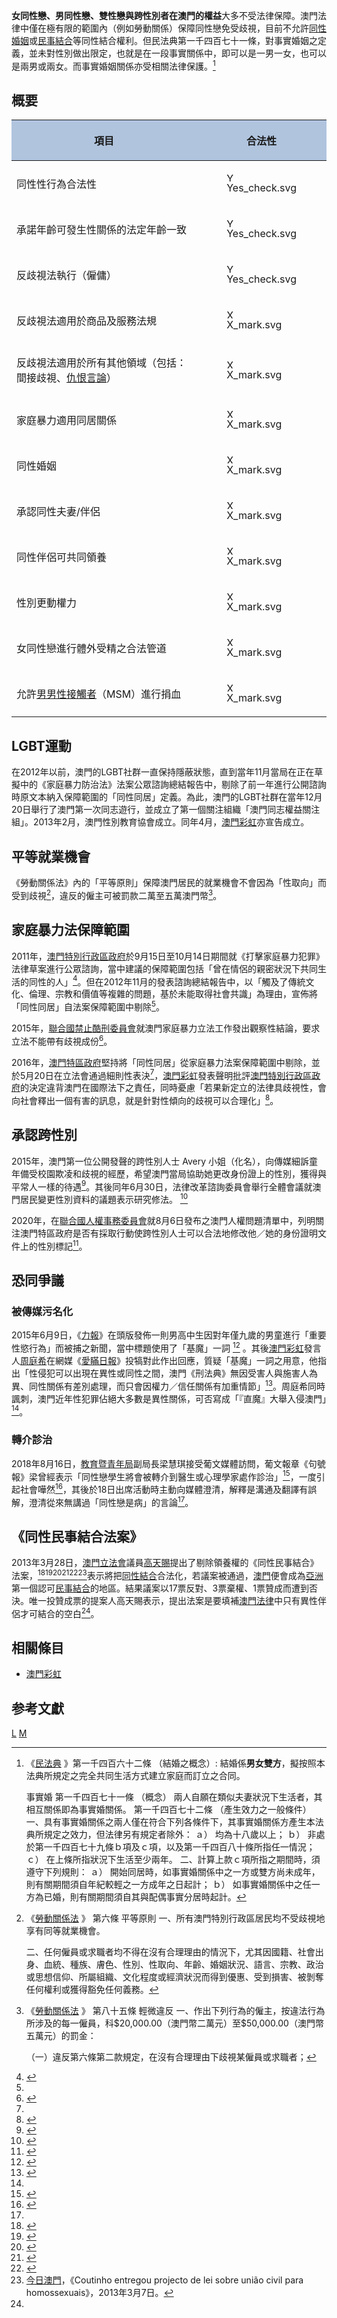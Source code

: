 {{Infobox LGBT rights
| location_header = 澳门
| image        = LGBT Flag map of Macau.png
| caption      = 虹色[[澳门|澳门]]
| legal_status = 合法
| penalty = 
| gender_identity_expression = 
| recognition_of_relationships =不承认
| adoption     =不可以
| military     =澳门居民无兵役
| discrimination_protections = 仅禁止雇佣中性向歧视
}}
'''女同性戀、男同性戀、雙性戀與跨性別者在澳門的權益'''大多不受法律保障。澳門法律中僅在極有限的範圍內（例如勞動關係）保障同性戀免受歧視，目前不允許[[同性婚姻|同性婚姻]]或[[民事結合|民事結合]]等同性結合權利。但民法典第一千四百七十一條，對事實婚姻之定義，並未對性別做出限定，也就是在一段事實關係中，即可以是一男一女，也可以是兩男或兩女。而事實婚姻關係亦受相關法律保護。<ref>《[http://bo.io.gov.mo/bo/i/99/31/codcivcn/codciv1401.asp 民法典] {{Wayback|url=http://bo.io.gov.mo/bo/i/99/31/codcivcn/codciv1401.asp |date=20190517210557 }}》第一千四百六十二條 （結婚之概念）: 結婚係'''男女雙方'''，擬按照本法典所規定之完全共同生活方式建立家庭而訂立之合同。

事實婚
第一千四百七十一條
（概念）
兩人自願在類似夫妻狀況下生活者，其相互關係即為事實婚關係。
第一千四百七十二條
（產生效力之一般條件）
一、具有事實婚關係之兩人僅在符合下列各條件下，其事實婚關係方產生本法典所規定之效力，但法律另有規定者除外：
ａ） 均為十八歲以上；
ｂ） 非處於第一千四百七十九條ｂ項及ｃ項，以及第一千四百八十條所指任一情況；
ｃ） 在上條所指狀況下生活至少兩年。
二、計算上款ｃ項所指之期間時，須遵守下列規則：
ａ） 開始同居時，如事實婚關係中之一方或雙方尚未成年，則有關期間須自年紀較輕之一方成年之日起計；
ｂ） 如事實婚關係中之任一方為已婚，則有關期間須自其與配偶事實分居時起計。</ref>

== 概要 ==
<center>
{| class="wikitable" border="1" cellpadding="5" style="font-size: 90%;"
! style="background: #B0C4DE;"| 項目
! style="background: #B0C4DE;"| 合法性
|-
| 同性性行為合法性
| [[Image:Yes_check.svg|15px]]
|-
| 承諾年齡可發生性關係的法定年齡一致
| [[Image:Yes_check.svg|15px]] 
|-
| 反歧視法執行（僱傭）
| [[Image:Yes_check.svg|15px]]  
|-
| 反歧視法適用於商品及服務法規
| [[Image:X_mark.svg|15px]] 
|-
| 反歧視法適用於所有其他領域（包括：間接歧視、[[仇恨言論|仇恨言論]]）
| [[Image:X_mark.svg|15px]] 
|-
| 家庭暴力適用同居關係
| [[Image:X_mark.svg|15px]] 
|-
| 同性婚姻
| [[Image:X_mark.svg|15px]] 
|-
| 承認同性夫妻/伴侶
| [[Image:X_mark.svg|15px]] 
|-
| 同性伴侶可共同領養
| [[Image:X_mark.svg|15px]]  
|-
| 性別更動權力
| [[Image:X_mark.svg|15px]] 
|-
| 女同性戀進行體外受精之合法管道
| [[Image:X_mark.svg|15px]] 
|-
| 允許[[男男性接觸者|男男性接觸者]]（MSM）進行捐血
| [[Image:X_mark.svg|15px]] 
|}
</center>

==LGBT運動==
在2012年以前，澳門的LGBT社群一直保持隱蔽狀態，直到當年11月當局在正在草擬中的《家庭暴力防治法》法案公眾諮詢總結報告中，剔除了前一年進行公開諮詢時原文本納入保障範圍的「同性同居」定義。為此，澳門的LGBT社群在當年12月20日舉行了澳門第一次同志遊行，並成立了第一個關注組織「澳門同志權益關注組」。2013年2月，澳門性別教育協會成立。同年4月，[[澳門彩虹|澳門彩虹]]亦宣告成立。

==平等就業機會==
《勞動關係法》內的「平等原則」保障澳門居民的就業機會不會因為「性取向」而受到歧視<ref>《[https://bo.io.gov.mo/bo/i/2020/25/despce_cn.asp#134 勞動關係法] {{Wayback|url=https://bo.io.gov.mo/bo/i/2020/25/despce_cn.asp#134 |date=20200926113045 }}》
第六條
平等原則
一、所有澳門特別行政區居民均不受歧視地享有同等就業機會。

二、任何僱員或求職者均不得在沒有合理理由的情況下，尤其因國籍、社會出身、血統、種族、膚色、性別、性取向、年齡、婚姻狀況、語言、宗教、政治或思想信仰、所屬組織、文化程度或經濟狀況而得到優惠、受到損害、被剝奪任何權利或獲得豁免任何義務。</ref>，違反的僱主可被罰款二萬至五萬澳門幣<ref>《[https://bo.io.gov.mo/bo/i/2020/25/despce_cn.asp#134 勞動關係法] {{Wayback|url=https://bo.io.gov.mo/bo/i/2020/25/despce_cn.asp#134 |date=20200926113045 }}》
第八十五條
輕微違反
一、作出下列行為的僱主，按違法行為所涉及的每一僱員，科$20,000.00（澳門幣二萬元）至$50,000.00（澳門幣五萬元）的罰金：

（一）違反第六條第二款規定，在沒有合理理由下歧視某僱員或求職者；</ref>。

==家庭暴力法保障範圍==

2011年，[[澳門特別行政區政府|澳門特別行政區政府]]於9月15日至10月14日期間就《打擊家庭暴力犯罪》法律草案進行公眾諮詢，當中建議的保障範圍包括「曾在情侶的親密狀況下共同生活的同性的人」<ref name="ias 2012 report">{{cite report |url=http://www.ias.gov.mo/wp-content/themes/ias/tw/publicize/dfc_familaw/doc/dfc_familaw_reports.pdf |title=《家庭暴力防治法》法律草案公眾諮詢總結報告 |author= |publisher=澳門特別行政區政府社會工作局 |access-date=2020-09-06 |date= |archive-date=2020-06-05 |archive-url=https://web.archive.org/web/20200605100856/http://www.ias.gov.mo/wp-content/themes/ias/tw/publicize/dfc_familaw/doc/dfc_familaw_reports.pdf |dead-url=no }}</ref>。但在2012年11月的發表諮詢總結報告中，以「觸及了傳統文化、倫理、宗教和價值等複雜的問題，基於未能取得社會共識」為理由，宣佈將「同性同居」自法案保障範圍中剔除<ref name="ias 2012 report" />。

2015年，[[聯合國禁止酷刑公約#禁止酷刑委員會|聯合國禁止酷刑委員會]]就澳門家庭暴力立法工作發出觀察性結論，要求立法不能帶有歧視成份<ref name="cat cc 2016">{{en}}{{cite report |url=https://www.refworld.org/publisher,CAT,,MAC,58beda8d4,0.html |title=Concluding observations on the fifth periodic report of Macao, China |author=<!--Not stated--> |publisher=UN Committee Against Torture (CAT) |date=2016-01-03 |access-date=2020-08-17 |archive-date=2020-12-08 |archive-url=https://web.archive.org/web/20201208171803/https://www.refworld.org/publisher,CAT,,MAC,58beda8d4,0.html |dead-url=no }}</ref>。

2016年，[[澳門特別行政區政府|澳門特區政府]]堅持將「同性同居」從家庭暴力法案保障範圍中剔除，並於5月20日在立法會通過細則性表決<ref name="rainbow dv statement" />，[[澳門彩虹|澳門彩虹]]發表聲明批評[[澳門特別行政區政府|澳門特別行政區政府]]的決定違背澳門在國際法下之責任，同時憂慮「若果新定立的法律具歧視性，會向社會釋出一個有害的訊息，就是針對性傾向的歧視可以合理化」<ref name="rainbow dv statement">{{cite web|url=https://medium.com/%E5%BA%AD-%E6%80%9D-%E9%96%93/%E6%BE%B3%E9%96%80%E5%BD%A9%E8%99%B9%E5%9B%9E%E6%87%89%E6%94%BF%E5%BA%9C%E5%A0%85%E6%8C%81%E5%88%B6%E5%AE%9A%E5%85%B7%E6%AD%A7%E8%A6%96%E6%80%A7-%E5%AE%B6%E6%9A%B4%E6%B3%95-d8fdd5575bd4|title=澳門彩虹回應政府堅持制定具歧視性《家暴法》|publisher=澳門彩虹|date=2016-05-08|access-date=2020-09-06}}</ref>。

==承認跨性別==

2015年，澳門第一位公開發聲的跨性別人士 Avery 小姐（化名），向傳媒細訴童年備受校園欺凌和歧視的經歷，希望澳門當局協助她更改身份證上的性別，獲得與平常人一樣的待遇<ref name="avery">{{cite news |url=https://www.inmediahk.net/node/1031773 |title=本澳首個跨性別者細訴經歷 冀當局協助更改身分證性別 |author=<!--Not stated--> |publisher=[[論盡媒體|論盡媒體]] |date=2015-02-23 |access-date=2020-08-17 |archive-date=2015-07-05 |archive-url=https://web.archive.org/web/20150705020037/http://www.inmediahk.net/node/1031773 |dead-url=no }}</ref>。其後同年6月30日，法律改革諮詢委員會舉行全體會議就澳門居民變更性別資料的議題表示研究修法。 <ref name="dsrjdi press release">{{cite press release|url=https://www.gov.mo/zh-hant/news/153237/ |title=法律改革諮詢委員會第十八次全體會議 |author= <!--Not stated--> |publisher=法律改革及國際法事務局（DSRJDI） |date=2015-07-01 |access-date=2020-08-17}}</ref> 

2020年，在[[聯合國人權事務委員會|聯合國人權事務委員會]]就8月6日發布之澳門人權問題清單中，列明關注澳門特區政府是否有採取行動使跨性別人士可以合法地修改他／她的身份證明文件上的性別標記<ref>{{en}}{{cite report|url=http://docstore.ohchr.org/SelfServices/FilesHandler.ashx?enc=6QkG1d%2fPPRiCAqhKb7yhsr2bAznTIrtkyo4FUNHETCS5fLd%2fyEz5%2fuGpEl%2b3kHPzAQs6Z1IZtAVGaHlyxfMvsmSL7c6079BQbD8z5Xj%2bamPBMwh3AGIKioWj%2bWTddm9Q7cjDbdEqUHQDIJKrbJ1U%2fA%3d%3d|title=List of issues in relation to the second periodic report of Macao, China|publisher=Human Rights Committee|date=2020-08-06|access-date=2020-09-06}}</ref>。

==恐同爭議==

===被傳媒污名化===

2015年6月9日，《[[力報|力報]]》在頭版發佈一則男高中生因對年僅九歲的男童進行「重要性慾行為」而被捕之新聞，當中標題使用了「基魔」一詞 <ref>{{cite news|url=https://www.cyberctm.com/zh_TW/news/detail/758799|title=大哥哥原來是「基魔」 九歲男童遭學長三度性侵|publisher=力報|date=2015-06-09|access-date=2020-09-06|archive-date=2021-12-03|archive-url=https://web.archive.org/web/20211203171907/https://www.cyberctm.com/zh_TW/news/detail/758799|dead-url=no}}</ref> 。其後[[澳門彩虹|澳門彩虹]]發言人[[周庭希|周庭希]]在網媒《[[愛瞞日報|愛瞞日報]]》投犒對此作出回應，質疑「基魔」一詞之用意，他指出「性侵犯可以出現在異性或同性之間，澳門《刑法典》無因受害人與施害人為異、同性關係有差別處理，而只會因權力／信任關係有加重情節」<ref name="piece on gay demon">{{cite news|url=https://www.facebook.com/macauconcealers/photos/a.158212900914486/838093669593069/|title=【愛瞞博客】有「基魔」？「直魔」係咪更多？
|author=周庭希|date=2015-06-10|access-date=2020-09-06}}</ref>。周庭希同時諷刺，澳門近年性犯罪佔絕大多數是異性關係，可否寫成「『直魔』大舉入侵澳門」<ref name="piece on gay demon" />。

===轉介診治===

2018年8月16日，[[教育暨青年局|教育暨青年局]]副局長梁慧琪接受葡文媒體訪問，葡文報章《句號報》梁曾經表示「同性戀學生將會被轉介到醫生或心理學家處作診治」<ref>{{pt}}{{cite news|url=https://pontofinalmacau.wordpress.com/2018/08/17/dsej-encaminha-alunos-homossexuais-para-exames-medicos/|title=DSEJ encaminha alunos homossexuais para exames médicos|publisher=Ponto Final|date=2018-08-17|access-date=2020-09-06|archive-date=2019-08-15|archive-url=https://web.archive.org/web/20190815114241/https://pontofinalmacau.wordpress.com/2018/08/17/dsej-encaminha-alunos-homossexuais-para-exames-medicos/|dead-url=no}}</ref>，一度引起社會嘩然<ref name="leong wai kei followup aamacau">{{cite news|url=https://aamacau.com/2018/08/18/%E5%90%8C%E6%80%A7%E6%88%80%E5%AD%B8%E7%94%9F%E8%A6%81%E8%BD%89%E4%BB%8B%E9%86%AB%E7%94%9F%E8%A8%BA%E6%B2%BB%EF%BC%9F-%E6%A2%81%E6%85%A7%E7%90%AA%E6%BE%84%E6%B8%85%EF%BC%9A%E6%BA%9D%E9%80%9A%E3%80%81/|title=同性戀學生要轉介醫生診治？ 梁慧琪澄清：溝通、翻譯有誤|publisher=《論盡》|date=2018-08-18|access-date=2020-09-06|archive-date=2020-09-29|archive-url=https://web.archive.org/web/20200929191320/https://aamacau.com/2018/08/18/%E5%90%8C%E6%80%A7%E6%88%80%E5%AD%B8%E7%94%9F%E8%A6%81%E8%BD%89%E4%BB%8B%E9%86%AB%E7%94%9F%E8%A8%BA%E6%B2%BB%EF%BC%9F-%E6%A2%81%E6%85%A7%E7%90%AA%E6%BE%84%E6%B8%85%EF%BC%9A%E6%BA%9D%E9%80%9A%E3%80%81/|dead-url=no}}</ref>，其後於18日出席活動時主動向媒體澄清，解釋是溝通及翻譯有誤解，澄清從來無講過「同性戀是病」的言論<ref name="leong wai kei followup aamacau" />。

==《同性民事結合法案》==
2013年3月28日，[[澳門立法會|澳門立法會]]議員[[高天賜|高天賜]]提出了剔除領養權的《同性民事結合》法案，<ref>{{zh-hant}}{{cite web|author=|title=立會否決同性結合法|url=http://www.macaodaily.com/html/2013-03/29/content_789954.htm|work=[[澳門日報|澳門日報]]A03版澳聞|date=2013年3月29日}}{{dead link|date=2018年1月 |bot=InternetArchiveBot |fix-attempted=yes }}</ref><ref name="華僑報20130329">{{zh-hant}}{{cite web|author=|title=立法會收到逾千人簽名反對為此立法 同性民事結法案僅一票贊成下遭否決|url=http://www.jornalvakio.com/index.php?tn=viewer&ncid=1&dt=&nid=193494|work=[[華僑報|華僑報]]|date=2013年3月29日|access-date=2013年3月29日|archive-date=2016年3月8日|archive-url=https://web.archive.org/web/20160308235440/http://jornalvakio.com/index.php?dt=&ncid=1&nid=193494&tn=viewer|dead-url=no}}</ref><ref name="市民日報20130329">{{zh-hant}}{{cite web|author=|title=同性民事結合僅1票贊成遭否決|url=http://www.shimindaily.net/v1/news/macau/%e5%90%8c%e6%80%a7%e6%b0%91%e4%ba%8b%e7%b5%90%e5%90%88%e5%83%851%e7%a5%a8%e8%b4%8a%e6%88%90%e9%81%ad%e5%90%a6%e6%b1%ba/|work=[[市民日報|市民日報]]|date=2013年3月29日}}{{dead link|date=2018年1月 |bot=InternetArchiveBot |fix-attempted=yes }}</ref><ref>{{zh-hant}}{{cite web|author=|title=立法會否決同性結合法|url=http://www.houkongdaily.com/?action-viewnews-itemid-37266-page-4|work=[[濠江日報|濠江日報]]|date=2013年3月29日|access-date=2013年3月29日|archive-date=2019年6月8日|archive-url=https://web.archive.org/web/20190608153937/http://www.houkongdaily.com/?action-viewnews-itemid-37266-page-4|dead-url=no}}</ref><ref>{{en}}{{cite web|author=|title=AL: Same-sex unions “not accepted in Chinese communities”, bill vetoed|url=http://www.macaudailytimes.com.mo/macau/42648-al%3A-same-sex-unions-%E2%80%9Cnot-accepted-in-chinese-communities%E2%80%9D%2C-bill-vetoed.html|work=[[澳門每日時報|澳門每日時報]]|date=2013年3月29日|accessdate=2013年3月29日|archive-date=2013年11月10日|archive-url=https://web.archive.org/web/20131110201842/http://www.macaudailytimes.com.mo/macau/42648-al%3A-same-sex-unions-%E2%80%9Cnot-accepted-in-chinese-communities%E2%80%9D%2C-bill-vetoed.html|dead-url=no}}</ref><ref>[[今日澳門|今日澳門]]，《Coutinho entregou projecto de lei sobre união civil para homossexuais》，2013年3月7日。</ref>表示將把[[同性結合|同性結合]]合法化，若議案被通過，[[澳門|澳門]]便會成為[[亞洲|亞洲]]第一個認可[[民事結合|民事結合]]的地區。結果議案以17票反對、3票棄權、1票贊成而遭到否決。唯一投贊成票的提案人高天賜表示，提出法案是要填補[[澳門法律|澳門法律]]中只有異性伴侶才可結合的空白<ref name="市民日報20130329"/>。

==相關條目==
*[[澳門彩虹|澳門彩虹]]

== 参考文獻 ==
{{Reflist}}

{{亚洲题目|LGBT權益}}

[[Category:澳門LGBT|L]]
[[Category:亚洲各国LGBT权益|M]]